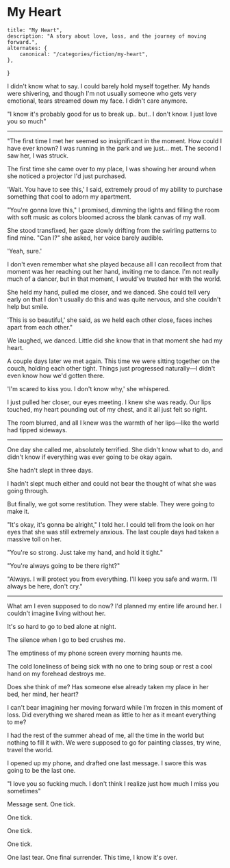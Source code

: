 
# My Heart

<AnimatedName />

	title: "My Heart",
	description: "A story about love, loss, and the journey of moving forward.",
	alternates: {
		canonical: "/categories/fiction/my-heart",
	},
}

I didn't know what to say. I could barely hold myself together. My hands were shivering, and though I'm not usually someone who gets very emotional, tears streamed down my face. I didn't care anymore.

"I know it's probably good for us to break up.. but.. I don't know. I just love you so much"

---

"The first time I met her seemed so insignificant in the moment. How could I have ever known? I was running in the park and we just... met. The second I saw her, I was struck.

The first time she came over to my place, I was showing her around when she noticed a projector I'd just purchased.

'Wait. You have to see this,' I said, extremely proud of my ability to purchase something that cool to adorn my apartment.

"You're gonna love this," I promised, dimming the lights and filling the room with soft music as colors bloomed across the blank canvas of my wall.

She stood transfixed, her gaze slowly drifting from the swirling patterns to find mine. "Can I?" she asked, her voice barely audible.

'Yeah, sure.'

I don't even remember what she played because all I can recollect from that moment was her reaching out her hand, inviting me to dance. I'm not really much of a dancer, but in that moment, I would've trusted her with the world.

She held my hand, pulled me closer, and we danced. She could tell very early on that I don't usually do this and was quite nervous, and she couldn't help but smile.

'This is so beautiful,' she said, as we held each other close, faces inches apart from each other."

We laughed, we danced. Little did she know that in that moment she had my heart.

A couple days later we met again. This time we were sitting together on the couch, holding each other tight. Things just progressed naturally—I didn't even know how we'd gotten there.

'I'm scared to kiss you. I don't know why,' she whispered.

I just pulled her closer, our eyes meeting. I knew she was ready. Our lips touched, my heart pounding out of my chest, and it all just felt so right.

The room blurred, and all I knew was the warmth of her lips—like the world had tipped sideways.

---

One day she called me, absolutely terrified. She didn't know what to do, and didn't know if everything was ever going to be okay again.

She hadn't slept in three days.

I hadn't slept much either and could not bear the thought of what she was going through.

But finally, we got some restitution. They were stable. They were going to make it.

"It's okay, it's gonna be alright," I told her. I could tell from the look on her eyes that she was still extremely anxious. The last couple days had taken a massive toll on her.

"You're so strong. Just take my hand, and hold it tight."

"You're always going to be there right?"

"Always. I will protect you from everything. I'll keep you safe and warm. I'll always be here, don't cry."

---

What am I even supposed to do now? I'd planned my entire life around her. I couldn't imagine living without her.

It's so hard to go to bed alone at night.

The silence when I go to bed crushes me.

The emptiness of my phone screen every morning haunts me.

The cold loneliness of being sick with no one to bring soup or rest a cool hand on my forehead destroys me.

Does she think of me? Has someone else already taken my place in her bed, her mind, her heart?

I can't bear imagining her moving forward while I'm frozen in this moment of loss. Did everything we shared mean as little to her as it meant everything to me?

I had the rest of the summer ahead of me, all the time in the world but nothing to fill it with. We were supposed to go for painting classes, try wine, travel the world.

I opened up my phone, and drafted one last message. I swore this was going to be the last one.

"I love you so fucking much. I don't think I realize just how much I miss you sometimes"

Message sent. One tick.

One tick.

One tick.

One tick.

One last tear. One final surrender. This time, I know it's over.
